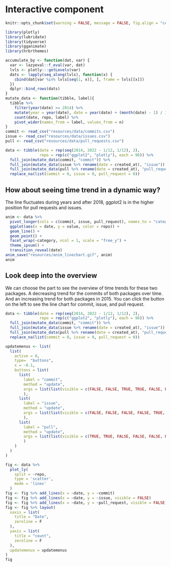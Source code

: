 # Interactive component

```r
knitr::opts_chunk$set(warning = FALSE, message = FALSE, fig.align = "center")
``` 

```r
library(plotly)
library(lubridate)
library(tidyverse)
library(gganimate)
library(hrbrthemes)
```

```r
accumulate_by <- function(dat, var) {
  var <- lazyeval::f_eval(var, dat)
  lvls <- plotly:::getLevels(var)
  dats <- lapply(seq_along(lvls), function(x) {
    cbind(dat[var %in% lvls[seq(1, x)], ], frame = lvls[[x]])
  })
  dplyr::bind_rows(dats)
}
mutate_data <- function(tibble, label){
  tibble %>%
    filter(year(date) >= 2014) %>% 
    mutate(year = year(date), date = year(date) + (month(date) - 1) / 12, label = label)  %>%
    count(date, repo, label) %>%
    pivot_wider(names_from = label, values_from = n)
}
commit <- read_csv("resources/data/commits.csv")
issue <- read_csv("resources/data/issues.csv")  
pull <- read_csv("resources/data/pull_requests.csv")  

data <- tibble(date = rep(seq(2014, 2022 - 1/12, 1/12), 2), 
               repo = rep(c("ggplot2", "plotly"), each = 96)) %>%
  full_join(mutate_data(commit, "commit")) %>%
  full_join(mutate_data(issue %>% rename(date = created_at), "issue")) %>%
  full_join(mutate_data(pull %>% rename(date = created_at), "pull_request")) %>%
  replace_na(list(commit = 0, issue = 0, pull_request = 0))
```

## How about seeing time trend in a dynamic way?

The line fluctuates during years and after 2018, ggplot2 is in the higher position for pull requests and issues.
```r
anim <- data %>% 
  pivot_longer(cols = c(commit, issue, pull_request), names_to = "category") %>%
  ggplot(aes(x = date, y = value, color = repo)) +
  geom_line() +
  geom_point() +
  facet_wrap(~category, ncol = 1, scale = "free_y") +
  theme_ipsum() +
  transition_reveal(date)
anim_save("resources/anim_linechart.gif", anim)
anim
```

## Look deep into the overview

We can choose the part to see the overview of time trends for these two packages. A decreasing trend for the commits of both packages over time. And an increasing trend for both packages in 2015. You can click the button on the left to see the line chart for commit, issue, and pull request.
```r
data <- tibble(date = rep(seq(2014, 2022 - 1/12, 1/12), 2), 
               repo = rep(c("ggplot2", "plotly"), each = 96)) %>%
  full_join(mutate_data(commit, "commit")) %>%
  full_join(mutate_data(issue %>% rename(date = created_at), "issue")) %>%
  full_join(mutate_data(pull %>% rename(date = created_at), "pull_request")) %>%
  replace_na(list(commit = 0, issue = 0, pull_request = 0))

updatemenus <- list(
  list(
    active = 0,
    type=  "buttons",
    x = -0.1,
    buttons = list(
      list(
        label = "commit",
        method = "update",
        args = list(list(visible = c(FALSE, FALSE, TRUE, TRUE, FALSE, FALSE)))
        ),
      list(
        label = "issue",
        method = "update",
        args = list(list(visible = c(FALSE, FALSE, FALSE, FALSE, TRUE, TRUE)))
        ),
      list(
        label = "pull",
        method = "update",
        args = list(list(visible = c(TRUE, TRUE, FALSE, FALSE, FALSE, FALSE)))
        )
    )
  )
)

fig <- data %>%
  plot_ly(
    split = ~repo,
    type = 'scatter',
    mode = 'lines'
  )
fig <- fig %>% add_lines(x = ~date, y = ~commit)
fig <- fig %>% add_lines(x = ~date, y = ~issue, visible = FALSE)
fig <- fig %>% add_lines(x = ~date, y = ~pull_request, visible = FALSE)
fig <- fig %>% layout(
  xaxis = list(
    title = "Date",
    zeroline = F
  ),
  yaxis = list(
    title = "count",
    zeroline = F
  ),
  updatemenus = updatemenus
) 
fig
```

